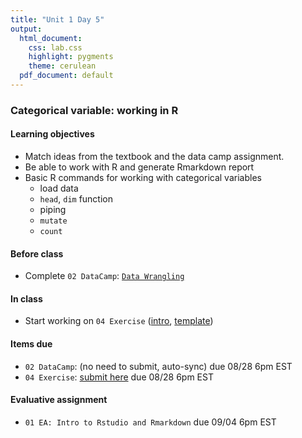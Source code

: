 ```yaml
---
title: "Unit 1 Day 5"
output: 
  html_document:
    css: lab.css
    highlight: pygments
    theme: cerulean
  pdf_document: default
---
```

### Categorical variable: working in R

#### Learning objectives 
* Match ideas from the textbook and the data camp assignment.
* Be able to work with R and generate Rmarkdown report
* Basic R commands for working with categorical variables
    * load data
    * `head`, `dim` function
    * piping
    * `mutate`
    * `count`

#### Before class
* Complete `02 DataCamp`: [`Data Wrangling`](https://www.datacamp.com/enterprise/stat-140-4d36b3ad-0b0b-4a65-af2d-5e38ac9deb7c/assignments)

#### In class
* Start working on `04 Exercise` ([intro](http://sshanshans.github.io/stat140/docs/labs/u1d5/intro), [template](http://sshanshans.github.io/stat140/docs/labs/u1d5/Exercise04))

#### Items due
* `02 DataCamp`: (no need to submit, auto-sync) due 08/28 6pm EST
* `04 Exercise`: [submit here](https://moodle.mtholyoke.edu/mod/assign/view.php?id=547284) due 08/28 6pm EST

#### Evaluative assignment
* `01 EA: Intro to Rstudio and Rmarkdown` due 09/04 6pm EST
